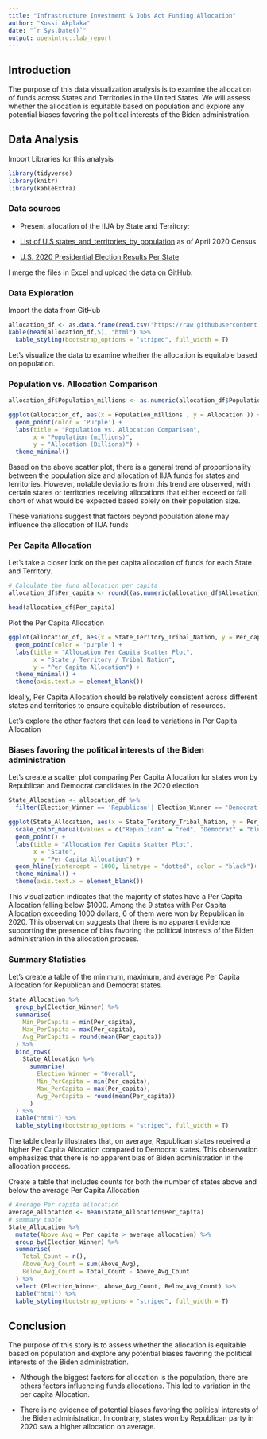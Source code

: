 ---
title: "Infrastructure Investment & Jobs Act Funding Allocation"
author: "Kossi Akplaka"
date: "`r Sys.Date()`"
output: openintro::lab_report
---

## Introduction

The purpose of this data visualization analysis is to examine the allocation of funds across States and Territories in the United States. We will assess whether the allocation is equitable based on population and explore any potential biases favoring the political interests of the Biden administration.



## Data Analysis

Import Libraries for this analysis

```{r message=FALSE, warning=FALSE}
library(tidyverse)
library(knitr)
library(kableExtra)
```

### Data sources

- Present allocation of the IIJA by State and Territory:

- [List of U.S states_and_territories_by_population]("https://en.wikipedia.org/wiki/List_of_U.S._states_and_territories_by_population") as of April 2020 Census

- [U.S. 2020 Presidential Election Results Per State]("https://docs.google.com/spreadsheets/d/1D-edaVHTnZNhVU840EPUhz3Cgd7m39Urx7HM8Pq6Pus/edit#gid=29622862")

I merge the files in Excel and upload the data on GitHub.


### Data Exploration

Import the data from GitHub

```{r}
allocation_df <- as.data.frame(read.csv("https://raw.githubusercontent.com/Kossi-Akplaka/Data608-Visualization/main/Story%201/IIJA%20FUNDING%20DATA.csv"))
kable(head(allocation_df,5), "html") %>%
  kable_styling(bootstrap_options = "striped", full_width = T)
```


Let's visualize the data to examine whether the allocation is equitable based on population.

### Population vs. Allocation Comparison

```{r message=FALSE, warning=FALSE, paged.print=FALSE}
allocation_df$Population_millions <- as.numeric(allocation_df$Population) / 1e6

ggplot(allocation_df, aes(x = Population_millions , y = Allocation )) +
  geom_point(color = 'Purple') +
  labs(title = "Population vs. Allocation Comparison",
       x = "Population (millions)",
       y = "Allocation (Billions)") +
  theme_minimal()
```

Based on the above scatter plot, there is a general trend of proportionality between the population size and allocation of IIJA funds for states and territories. However, notable deviations from this trend are observed, with certain states or territories receiving allocations that either exceed or fall short of what would be expected based solely on their population size.

These variations suggest that factors beyond population alone may influence the allocation of IIJA funds

### Per Capita Allocation

Let's take a closer look on the per capita allocation of funds for each State and Territory.

```{r message=FALSE, warning=FALSE}
# Calculate the fund allocation per capita
allocation_df$Per_capita <- round((as.numeric(allocation_df$Allocation)*1e9)/(as.numeric(allocation_df$Population)))

head(allocation_df$Per_capita)
```

Plot the Per Capita Allocation
```{r warning=FALSE}
ggplot(allocation_df, aes(x = State_Teritory_Tribal_Nation, y = Per_capita)) +
  geom_point(color = 'purple') +
  labs(title = "Allocation Per Capita Scatter Plot",
       x = "State / Territory / Tribal Nation",
       y = "Per Capita Allocation") +
  theme_minimal() +
  theme(axis.text.x = element_blank())
```

Ideally, Per Capita Allocation should be relatively consistent across different states and territories to ensure equitable distribution of resources.

Let's explore the other factors that can lead to variations in Per Capita Allocation

### Biases favoring the political interests of the Biden administration

Let's create a scatter plot comparing Per Capita Allocation for states won by Republican and Democrat candidates in the 2020 election

```{r warning=FALSE}
State_Allocation <- allocation_df %>% 
  filter(Election_Winner == 'Republican'| Election_Winner == 'Democrat')

ggplot(State_Allocation, aes(x = State_Teritory_Tribal_Nation, y = Per_capita, color = Election_Winner)) +
  scale_color_manual(values = c("Republican" = "red", "Democrat" = "blue"))+
  geom_point() +
  labs(title = "Allocation Per Capita Scatter Plot",
       x = "State",
       y = "Per Capita Allocation") +
  geom_hline(yintercept = 1000, linetype = "dotted", color = "black")+
  theme_minimal() +
  theme(axis.text.x = element_blank())
```

This visualization indicates that the majority of states have a Per Capita Allocation falling below $1000. Among the 9 states with Per Capita Allocation exceeding 1000 dollars, 6 of them were won by Republican in 2020. This observation suggests that there is no apparent evidence supporting the presence of bias favoring the political interests of the Biden administration in the allocation process.

### Summary Statistics

Let's create a table of the minimum, maximum, and average Per Capita Allocation for Republican and Democrat states.

```{r}
State_Allocation %>%
  group_by(Election_Winner) %>%
  summarise(
    Min_PerCapita = min(Per_capita),
    Max_PerCapita = max(Per_capita),
    Avg_PerCapita = round(mean(Per_capita))
  ) %>%
  bind_rows(
    State_Allocation %>%
      summarise(
        Election_Winner = "Overall",
        Min_PerCapita = min(Per_capita),
        Max_PerCapita = max(Per_capita),
        Avg_PerCapita = round(mean(Per_capita))
      )
  ) %>% 
  kable("html") %>%
  kable_styling(bootstrap_options = "striped", full_width = T)
```

The table clearly illustrates that, on average, Republican states received a higher Per Capita Allocation compared to Democrat states. This observation emphasizes that there is no apparent bias of Biden administration in the allocation process.


Create a table that includes counts for both the number of states above and below the average Per Capita Allocation

```{r}
# Average Per capita allocation
average_allocation <- mean(State_Allocation$Per_capita)
# summary table
State_Allocation %>%
  mutate(Above_Avg = Per_capita > average_allocation) %>%
  group_by(Election_Winner) %>%
  summarise(
    Total_Count = n(),
    Above_Avg_Count = sum(Above_Avg),
    Below_Avg_Count = Total_Count - Above_Avg_Count
  ) %>% 
  select (Election_Winner, Above_Avg_Count, Below_Avg_Count) %>% 
  kable("html") %>%
  kable_styling(bootstrap_options = "striped", full_width = T)
```

## Conclusion

The purpose of this story is to assess whether the allocation is equitable based on population and explore any potential biases favoring the political interests of the Biden administration.

- Although the biggest factors for allocation is the population, there are others factors influencing funds allocations.  This led to variation in the per capita Allocation.

- There is no evidence of potential biases favoring the political interests of the Biden administration. In contrary, states won by Republican party in 2020 saw a higher allocation on average.


